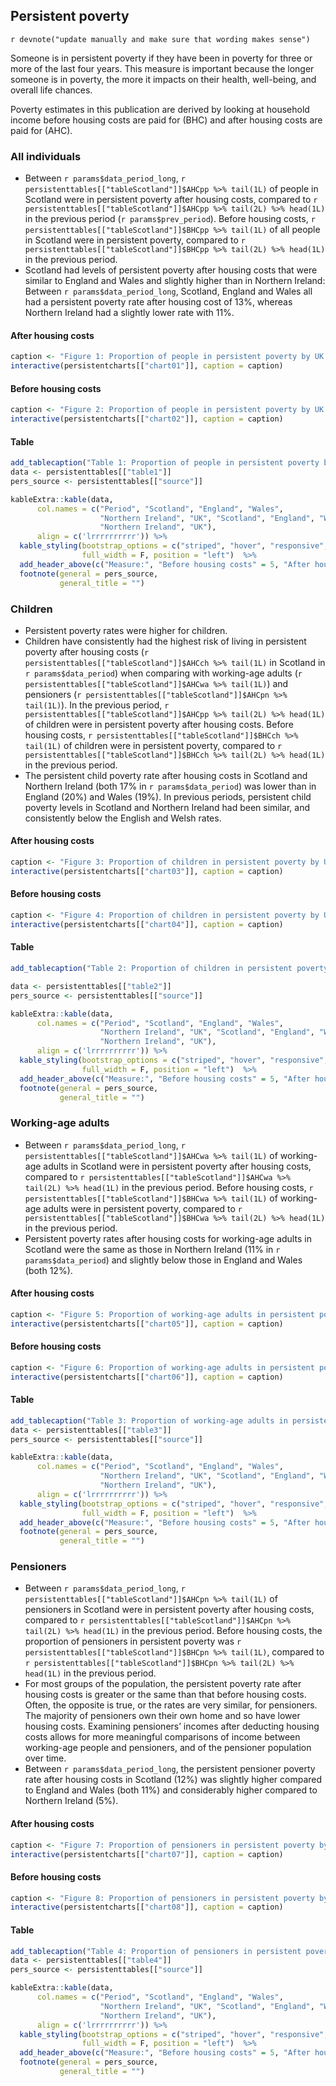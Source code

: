 ## Persistent poverty

`r devnote("update manually and make sure that wording makes sense")`

Someone is in persistent poverty if they have been in poverty for three or more of the last four years. This measure is important because the longer someone is in poverty, the more it impacts on their health, well-being, and overall life chances.

Poverty estimates in this publication are derived by looking at household income before housing costs are paid for (BHC) and after housing costs are paid for (AHC). 

### All individuals {.tabset}

- Between `r params$data_period_long`, `r persistenttables[["tableScotland"]]$AHCpp %>% tail(1L)` of people in Scotland were in persistent poverty after housing costs, compared to `r persistenttables[["tableScotland"]]$AHCpp %>% tail(2L) %>% head(1L)` in the previous period (`r params$prev_period`). Before housing costs, `r persistenttables[["tableScotland"]]$BHCpp %>% tail(1L)` of all people in Scotland were in persistent poverty, compared to `r persistenttables[["tableScotland"]]$BHCpp %>% tail(2L) %>% head(1L)` in the previous period.
- Scotland had levels of persistent poverty after housing costs that were similar to England and Wales and slightly higher than in Northern Ireland: Between `r params$data_period_long`, Scotland, England and Wales all had a persistent poverty rate after housing cost of 13%, whereas Northern Ireland had a slightly lower rate with 11%. 

#### After housing costs

```{r chart01}
caption <- "Figure 1: Proportion of people in persistent poverty by UK country"
interactive(persistentcharts[["chart01"]], caption = caption)
```

#### Before housing costs

```{r chart02}
caption <- "Figure 2: Proportion of people in persistent poverty by UK country"
interactive(persistentcharts[["chart02"]], caption = caption)
```

#### Table

```{r table1}
add_tablecaption("Table 1: Proportion of people in persistent poverty by country")
data <- persistenttables[["table1"]]
pers_source <- persistenttables[["source"]]

kableExtra::kable(data, 
      col.names = c("Period", "Scotland", "England", "Wales", 
                    "Northern Ireland", "UK", "Scotland", "England", "Wales", 
                    "Northern Ireland", "UK"),
      align = c('lrrrrrrrrrr')) %>%
  kable_styling(bootstrap_options = c("striped", "hover", "responsive", "condensed"),
                full_width = F, position = "left")  %>%
  add_header_above(c("Measure:", "Before housing costs" = 5, "After housing costs" = 5)) %>%
  footnote(general = pers_source,
           general_title = "")

```

### Children {.tabset}

- Persistent poverty rates were higher for children.
- Children have consistently had the highest risk of living in persistent poverty after housing costs (`r persistenttables[["tableScotland"]]$AHCch %>% tail(1L)` in Scotland in `r params$data_period`) when comparing with working-age adults (`r persistenttables[["tableScotland"]]$AHCwa %>% tail(1L)`) and pensioners (`r persistenttables[["tableScotland"]]$AHCpn %>% tail(1L)`). In the previous period, `r persistenttables[["tableScotland"]]$AHCpp %>% tail(2L) %>% head(1L)` of children were in persistent poverty after housing costs. Before housing costs, `r persistenttables[["tableScotland"]]$BHCch %>% tail(1L)` of children were in persistent poverty, compared to `r persistenttables[["tableScotland"]]$BHCch %>% tail(2L) %>% head(1L)` in the previous period.
- The persistent child poverty rate after housing costs in Scotland and Northern Ireland (both 17% in `r params$data_period`) was lower than in England (20%) and Wales (19%). In previous periods, persistent child poverty levels in Scotland and Northern Ireland had been similar, and consistently below the English and Welsh rates. 

#### After housing costs

```{r chart03}
caption <- "Figure 3: Proportion of children in persistent poverty by UK country"
interactive(persistentcharts[["chart03"]], caption = caption)
```

#### Before housing costs

```{r chart04}
caption <- "Figure 4: Proportion of children in persistent poverty by UK country"
interactive(persistentcharts[["chart04"]], caption = caption)
```

#### Table

```{r table2}

add_tablecaption("Table 2: Proportion of children in persistent poverty by country")

data <- persistenttables[["table2"]]
pers_source <- persistenttables[["source"]]

kableExtra::kable(data, 
      col.names = c("Period", "Scotland", "England", "Wales", 
                    "Northern Ireland", "UK", "Scotland", "England", "Wales", 
                    "Northern Ireland", "UK"),
      align = c('lrrrrrrrrrr')) %>%
  kable_styling(bootstrap_options = c("striped", "hover", "responsive", "condensed"),
                full_width = F, position = "left")  %>%
  add_header_above(c("Measure:", "Before housing costs" = 5, "After housing costs" = 5)) %>%
  footnote(general = pers_source,
           general_title = "")
```


### Working-age adults {.tabset}

- Between `r params$data_period_long`, `r persistenttables[["tableScotland"]]$AHCwa %>% tail(1L)` of working-age adults in Scotland were in persistent poverty after housing costs, compared to `r persistenttables[["tableScotland"]]$AHCwa %>% tail(2L) %>% head(1L)` in the previous period. Before housing costs, `r persistenttables[["tableScotland"]]$BHCwa %>% tail(1L)` of working-age adults were in persistent poverty, compared to `r persistenttables[["tableScotland"]]$BHCwa %>% tail(2L) %>% head(1L)` in the previous period.
- Persistent poverty rates after housing costs for working-age adults in Scotland were the same as those in Northern Ireland (11% in `r params$data_period`) and slightly below those in England and Wales (both 12%). 

#### After housing costs

```{r chart05}
caption <- "Figure 5: Proportion of working-age adults in persistent poverty by UK country"
interactive(persistentcharts[["chart05"]], caption = caption)
```

#### Before housing costs

```{r chart06}
caption <- "Figure 6: Proportion of working-age adults in persistent poverty by UK country"
interactive(persistentcharts[["chart06"]], caption = caption)
```

#### Table

```{r table3}

add_tablecaption("Table 3: Proportion of working-age adults in persistent poverty by country")
data <- persistenttables[["table3"]]
pers_source <- persistenttables[["source"]]

kableExtra::kable(data, 
      col.names = c("Period", "Scotland", "England", "Wales", 
                    "Northern Ireland", "UK", "Scotland", "England", "Wales", 
                    "Northern Ireland", "UK"),
      align = c('lrrrrrrrrrr')) %>%
  kable_styling(bootstrap_options = c("striped", "hover", "responsive", "condensed"),
                full_width = F, position = "left")  %>%
  add_header_above(c("Measure:", "Before housing costs" = 5, "After housing costs" = 5)) %>%
  footnote(general = pers_source,
           general_title = "")
```

### Pensioners {.tabset}

- Between `r params$data_period_long`, `r persistenttables[["tableScotland"]]$AHCpn %>% tail(1L)` of pensioners in Scotland were in persistent poverty after housing costs, compared to `r persistenttables[["tableScotland"]]$AHCpn %>% tail(2L) %>% head(1L)` in the previous period. Before housing costs, the proportion of pensioners in persistent poverty was `r persistenttables[["tableScotland"]]$BHCpn %>% tail(1L)`, compared to `r persistenttables[["tableScotland"]]$BHCpn %>% tail(2L) %>% head(1L)` in the previous period.
- For most groups of the population, the persistent poverty rate after housing costs is greater or the same than that before housing costs. Often, the opposite is true, or the rates are very similar, for pensioners. The majority of pensioners own their own home and so have lower housing costs. Examining pensioners’ incomes after deducting housing costs allows for more meaningful comparisons of income between working-age people and pensioners, and of the pensioner population over time.
- Between `r params$data_period_long`, the persistent pensioner poverty rate after housing costs in Scotland (12%) was slightly higher compared to England and Wales (both 11%) and considerably higher compared to Northern Ireland (5%).

#### After housing costs

```{r chart07}
caption <- "Figure 7: Proportion of pensioners in persistent poverty by UK country"
interactive(persistentcharts[["chart07"]], caption = caption)
```

#### Before housing costs

```{r chart08}
caption <- "Figure 8: Proportion of pensioners in persistent poverty by UK country"
interactive(persistentcharts[["chart08"]], caption = caption)
```

#### Table

```{r table4}

add_tablecaption("Table 4: Proportion of pensioners in persistent poverty by country")
data <- persistenttables[["table4"]]
pers_source <- persistenttables[["source"]]

kableExtra::kable(data, 
      col.names = c("Period", "Scotland", "England", "Wales", 
                    "Northern Ireland", "UK", "Scotland", "England", "Wales", 
                    "Northern Ireland", "UK"),
      align = c('lrrrrrrrrrr')) %>%
  kable_styling(bootstrap_options = c("striped", "hover", "responsive", "condensed"),
                full_width = F, position = "left")  %>%
  add_header_above(c("Measure:", "Before housing costs" = 5, "After housing costs" = 5)) %>%
  footnote(general = pers_source,
           general_title = "")
```
